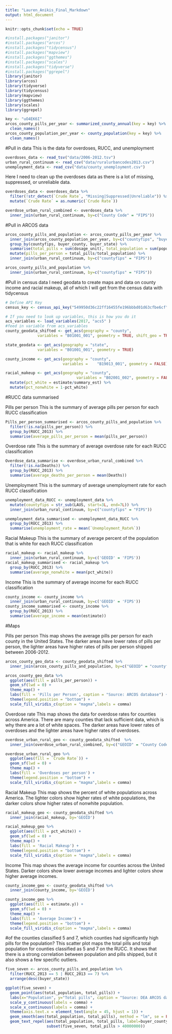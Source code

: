 ```yaml
---
title: "Lauren_Anikis_Final_Markdown"
output: html_document
---
```


```r
knitr::opts_chunk$set(echo = TRUE)
```

```r
#install.packages("janitor")
#install.packages("arcos")
#install.packages("tidycensus")
#install.packages("mapview")
#install.packages("ggthemes")
#install.packages("scales")
#install.packages("tidyverse")
#install.packages("ggrepel")
library(janitor)
library(arcos)
library(tidyverse)
library(tidycensus)
library(mapview)
library(ggthemes)
library(scales)
library(ggrepel)
```

```r
key <- "uO4EK6I"
arcos_county_pills_per_year <- summarized_county_annual(key = key) %>% 
  clean_names()
arcos_county_population_per_year <- county_population(key = key) %>%
  clean_names()
```
#Pull in data
This is the data for overdoses, RUCC, and unemployment
```r
overdoses_data <- read_tsv("data/2006-2012.tsv")
urban_rural_continuum <- read_csv("data/ruralurbancodes2013.csv")
unemployment_data <- read_csv("data/county_unemployment.csv")
```
Here I need to clean up the overdoses data as there is a lot of missing, suppressed, or unreliable data. 
```r
overdoses_data <- overdoses_data %>%
  filter(!str_detect(`Crude Rate`, "Missing|Suppressed|Unreliable")) %>%
  mutate(`Crude Rate` = as.numeric(`Crude Rate`))

```
```r
overdose_urban_rural_combined <- overdoses_data %>%
  inner_join(urban_rural_continuum, by=c("County Code" = "FIPS"))
```
#Pull in ARCOS data
```r
arcos_county_pills_and_population <- arcos_county_pills_per_year %>%
  inner_join(arcos_county_population_per_year, by=c("countyfips", "buyer_county", "buyer_state", "year")) %>%
  group_by(countyfips, buyer_county, buyer_state) %>%
  summarise(total_pills = sum(dosage_unit), total_population = sum(population)) %>%
  mutate(pills_per_person = total_pills/total_population) %>%
  inner_join(urban_rural_continuum, by=c("countyfips" = "FIPS"))

arcos_county_pills_and_population %>%
  inner_join(urban_rural_continuum, by=c("countyfips" = "FIPS"))
```
#Pull in census data
I need geodata to create maps and data on county income and racial makeup, all of which I will get from the census data with tidycensus
```r
# Define API Key
census_key <- census_api_key("549950d36c22ff16455fe196bbbd01d63cfbe6cf")

# If you need to look up variables, this is how you do it
acs_variables <- load_variables(2017, "acs5" )
#feed in variable from acs_variables
county_geodata_shifted <- get_acs(geography = "county",
              variables = "B01001_001", geometry = TRUE, shift_geo = TRUE)

state_geodata <- get_acs(geography = "state",
              variables = "B01001_001", geometry = TRUE)

county_income <- get_acs(geography = "county",
                         variables = 	"B19013_001", geometry = FALSE)

racial_makeup <- get_acs(geography = "county", 
                               variables = "B02001_002", geometry = FALSE, summary_var = "B01001_001") %>%
  mutate(pct_white = estimate/summary_est) %>%
  mutate(pct_nonwhite = 1-pct_white)
```

#RUCC data summarised

Pills per person
This is the summary of average pills per person for each RUCC classification
```r
Pills_per_person_summarised <- arcos_county_pills_and_population %>%
  filter(!is.na(pills_per_person)) %>%
  group_by(RUCC_2013) %>%
  summarise(average_pills_per_person = mean(pills_per_person))
```
Overdose rate
This is the summary of average overdose rate for each RUCC classification
```r
Overdose_data_summarise <- overdose_urban_rural_combined %>%
  filter(!is.na(Deaths)) %>%
  group_by(RUCC_2013) %>%
  summarise(average_deaths_per_person = mean(Deaths))

```
Unemployment
This is the summary of average unemployment rate for each RUCC classification
```r
unemployment_data_RUCC <- unemployment_data %>%
  mutate(countyfips = str_sub(LAUS, start=3L, end=7L)) %>%
  inner_join(urban_rural_continuum, by=c("countyfips" = "FIPS"))

unemployment_data_summarised <- unemployment_data_RUCC %>%
  group_by(RUCC_2013) %>%
  summarise(unemployment_rate = mean(`Unemployment_Rate%`))
```
Racial Makeup 
This is the summary of average percent of the population that is white for each RUCC classification
```r
racial_makeup <- racial_makeup %>% 
  inner_join(urban_rural_continuum, by=c('GEOID' = 'FIPS'))
racial_makeup_summarised <- racial_makeup %>%
  group_by(RUCC_2013) %>%
  summarise(average_nonwhite = mean(pct_white))
```
Income 
This is the summary of average income for each RUCC classification
```r
county_income <- county_income %>%
  inner_join(urban_rural_continuum, by=c('GEOID' = 'FIPS'))
county_income_summarised <- county_income %>%
  group_by(RUCC_2013) %>%
  summarise(average_income = mean(estimate))
```

#Maps

Pills per person
This map shows the average pills per person for each county in the United States.  The darker areas have lower rates of pills per person, the lighter areas have higher rates of pills per person shipped between 2006-2012. 
```r
arcos_county_geo_data <- county_geodata_shifted %>%
  inner_join(arcos_county_pills_and_population, by=c("GEOID" = "countyfips"))

arcos_county_geo_data %>%
  ggplot(aes(fill = pills_per_person)) +
  geom_sf(lwd = 0) +
  theme_map() +
  labs(fill = 'Pills per Person', caption = "Source: ARCOS database") +
  theme(legend.position = "bottom") +
  scale_fill_viridis_c(option = "magma",labels = comma)
```
Overdose rate
This map shows the data for overdose rates for counties across America.  There are many counties that lack sufficient data, which is why there are a lot of white spaces.  The darker areas have lower rates of overdoses and the lighter areas have higher rates of overdoses. 
```r
overdose_urban_rural_geo <- county_geodata_shifted  %>%
  inner_join(overdose_urban_rural_combined, by=c("GEOID" = "County Code"))

overdose_urban_rural_geo %>%
  ggplot(aes(fill = `Crude Rate`)) +
  geom_sf(lwd = 0) +
  theme_map() +
  labs(fill = 'Overdoses per person') +
  theme(legend.position = "bottom") +
  scale_fill_viridis_c(option = "magma",labels = comma)
```
Racial Makeup
This map shows the percent of white populations across America.  The lighter colors show higher rates of white populations, the darker colors show higher rates of nonwhite population. 
```r
racial_makeup_geo <- county_geodata_shifted %>%
  inner_join(racial_makeup, by='GEOID')

racial_makeup_geo %>%
  ggplot(aes(fill = pct_white)) +
  geom_sf(lwd = 0) +
  theme_map() +
  labs(fill = 'Racial Makeup') +
  theme(legend.position = "bottom") +
  scale_fill_viridis_c(option = "magma",labels = comma)
```
Income
This map shows the average income for counties across the United States.  Darker colors show lower average incomes and lighter colors show higher average incomes. 
```r
county_income_geo <- county_geodata_shifted %>%
  inner_join(county_income, by='GEOID')

county_income_geo %>%
  ggplot(aes(fill = estimate.y)) +
  geom_sf(lwd = 0) +
  theme_map() +
  labs(fill = 'Average Income') +
  theme(legend.position = "bottom") +
  scale_fill_viridis_c(option = "magma",labels = comma)
```


#of the counties classified 5 and 7, which counties had significantly high pills for the population?
This scatter plot maps the total pills and total population for counties classified as 5 and 7 on the RUCC.  It shows that there is a strong correlation between population and pills shipped, but it also shows a few specific outliers. 
```r
five_seven <- arcos_county_pills_and_population %>%
  filter(RUCC_2013 == 5 | RUCC_2013 == 7) %>%
  arrange(desc(buyer_state))

ggplot(five_seven) +
  geom_point(aes(total_population, total_pills)) +
  labs(x="Population", y="Total pills", caption = "Source: DEA ARCOS database, via Washington Post", fill="buyer_county") +
  scale_y_continuous(labels = comma) +
  scale_x_continuous(labels = comma) + 
  theme(axis.text.x = element_text(angle = 45, hjust = 1)) +
  geom_smooth(aes(total_population, total_pills), method = "lm", se = FALSE) +  
  geom_text_repel(aes(total_population, total_pills, label=buyer_county),
                  subset(five_seven, total_pills > 40000000))
```




























